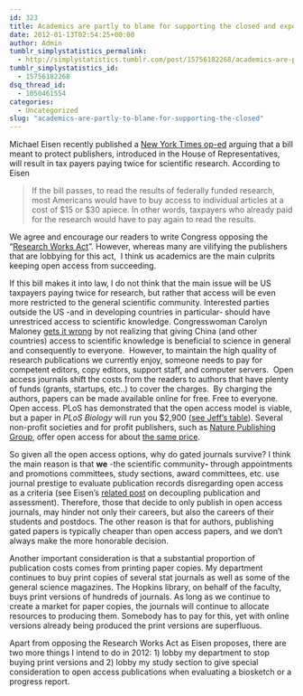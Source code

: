 ```yaml
---
id: 323
title: Academics are partly to blame for supporting the closed and expensive access system of publishing
date: 2012-01-13T02:54:25+00:00
author: Admin
tumblr_simplystatistics_permalink:
  - http://simplystatistics.tumblr.com/post/15756182268/academics-are-partly-to-blame-for-supporting-the-closed
tumblr_simplystatistics_id:
  - 15756182268
dsq_thread_id:
  - 1050461554
categories:
  - Uncategorized
slug: "academics-are-partly-to-blame-for-supporting-the-closed"
---
```

Michael Eisen recently published a <a href="http://www.nytimes.com/2012/01/11/opinion/research-bought-then-paid-for.html?_r=1" target="_blank">New York Times op-ed</a> arguing that a bill meant to protect publishers, <span>introduced in the House of Representatives, will result in tax payers paying twice for scientific research. According to Eisen</span>

> <span>If the bill passes, to read the results of federally funded research, most Americans would have to buy access to individual articles at a cost of $15 or $30 apiece. In other words, taxpayers who already paid for the research would have to pay again to read the results.</span>

We agree and encourage our readers to write Congress opposing the &#8220;<a href="http://thomas.loc.gov/cgi-bin/query/z?c112:H.R.3699:" target="_blank">Research Works Act</a>&#8221;. However, whereas many are vilifying the publishers that are lobbying for this act,  I think us academics are the main culprits keeping open access from succeeding.

If this bill makes it into law, I do not think that the main issue will be US taxpayers paying twice for research, but rather that access will be even more restricted to the general scientific community. Interested parties outside the US -and in developing countries in particular- should have unrestriced access to scientific knowledge. Congresswoman Carolyn Maloney <a href="http://sistnek.blogspot.com/2012/01/time-to-terminate-research-works-act.html" target="_blank">gets it wrong</a> by not realizing that giving China (and other countries) access to scientific knowledge is beneficial to science in general and consequently to everyone.  However, to maintain the high quality of research publications we currently enjoy, someone needs to pay for competent editors, copy editors, support staff, and computer servers.  Open access journals shift the costs from the readers to authors that have plenty of funds (grants, startups, etc..) to cover the charges.  By charging the authors, papers can be made available online for free. Free to everyone. Open access. PLoS has demonstrated that the open access model is viable, but a paper in _PLoS Biology_ will run you $2,900 (<a href="http://simplystatistics.tumblr.com/post/12286350206/free-access-publishing-is-awesome-but-expensive-how" target="_blank">see Jeff&#8217;s table</a>). Several non-profit societies and for profit publishers, such as <a href="http://www.nature.com/press_releases/open15.html" target="_blank">Nature Publishing Group</a>, offer open access for about <a href="http://newsbreaks.infotoday.com/Digest/Nature-Publishing-Group-Expands-Open-Access-Choices-52372.asp" target="_blank">the same price</a>. 

So given all the open access options, why do gated journals survive? I think the main reason is that **we** -the scientific community**- **through appointments and promotions committees, study sections, award committees, etc. use journal prestige to evaluate publication records disregarding open access as a criteria (see Eisen&#8217;s <a href="http://www.michaeleisen.org/blog/?p=694" target="_blank">related post</a> on decoupling publication and assessment). Therefore, those that decide to only publish in open access journals, may hinder not only their careers, but also the careers of their students and postdocs. The other reason is that for authors, publishing gated papers is typically cheaper than open access papers, and we don&#8217;t always make the more honorable decision. 

Another important consideration is that a substantial proportion of publication costs comes from printing paper copies. My department continues to buy print copies of several stat journals as well as some of the general science magazines. The Hopkins library, on behalf of the faculty, buys print versions of hundreds of journals. As long as we continue to create a market for paper copies, the journals will continue to allocate resources to producing them. Somebody has to pay for this, yet with online versions already being produced the print versions are superfluous.

Apart from opposing the Research Works Act as Eisen proposes, there are two more things I intend to do in 2012: 1) lobby my department to stop buying print versions and 2) lobby my study section to give special consideration to open access publications when evaluating a biosketch or a progress report.
